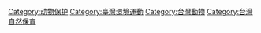 [[Category:动物保护|Category:动物保护]]
[[Category:臺灣環境運動|Category:臺灣環境運動]]
[[Category:台灣動物|Category:台灣動物]]
[[Category:台灣自然保育|Category:台灣自然保育]]
